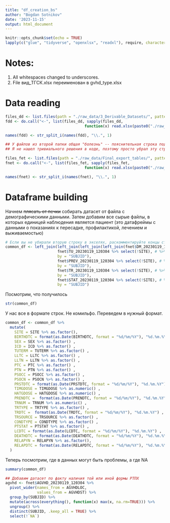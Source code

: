 ```yaml
---
title: "df_creation_bs"
author: "Bogdan Sotnikov"
date: '2023-11-15'
output: html_document
---
```


```r
knitr::opts_chunk$set(echo = TRUE)
lapply(c("glue", "tidyverse", "openxlsx", "readxl"), require, character.only=TRUE)
```

# Notes:
1. All whitespaces changed to underscores.
2. File вид_ТГСК.xlsx переименован в gvhd_type.xlsx


# Data reading 

```r
files_dd <- list.files(path = "./raw_data/3_Derivable_Datasets/", pattern = ".xls", all.files = FALSE, full.names = FALSE)
fdd <- do.call("<-", list(files_dd, sapply(files_dd, 
                                   function(x) read.xlsx(paste0("./raw_data/3_Derivable_Datasets/", x ), na.strings = NA))))

names(fdd) <- str_split_i(names(fdd), "\\.", 1)

## У файлов из второй папки общая "болезнь" -- пояснительная строка под названием столбцов
## Я не нашел тривиального решения в коде, поэтому просто убрал эту строку в экселях

files_fet <- list.files(path = "./raw_data/Final_export_tables/", pattern = ".xls", all.files = FALSE, full.names = FALSE)
fnet <- do.call("<-", list(files_fet, sapply(files_fet, 
                                   function(x) read.xlsx(paste0("./raw_data/Final_export_tables/", x), na.strings = NA, startRow = 1))))

names(fnet) <- str_split_i(names(fnet), "\\.", 1)
```

# Dataframe building

Начнем ~~плясать от печки~~ собирать датасет от файла с демографическими данными.
Затем добавим все сырые файлы, в которых единицей наблюдения является пациент (это датафреймы с данными о показаниях к пересадке, профилактикой, лечением и выживаемостью)
```r
# Если вы не убирали вторую строку в экселях, раскомментируйте концы строчек кода ниже (и уберите лишнюю запятую)
common_df <- left_join(left_join(left_join(left_join(fnet$DM_20230119_120304, # %>% slice(-1),
                       fnet$TU_20230119_120304 %>% select(!SITE), # %>% slice(-1),
                       by = "SUBJID"),
                       fnet$PREV_20230119_120304 %>% select(!SITE), # %>% slice(-1),
                       by = "SUBJID"),
                       fnet$TR_20230119_120304 %>% select(!SITE), # %>% slice(-1),
                       by = "SUBJID"),
                       fnet$STAT_20230119_120304 %>% select(!SITE), # %>% slice(-1),
                       by = "SUBJID")
```

Посмотрим, что получилось
```r
str(common_df)
```

У нас все в формате строк. Не комильфо. Переведем в нужный формат.

```r
common_df <- common_df %>% 
  mutate(
    SITE = SITE %>% as.factor(),
    BIRTHDTC = format(as.Date(BIRTHDTC, format = "%d/%m/%Y"), "%d.%m.%Y") ,
    SEX = SEX %>% as.factor() ,
    ICD = ICD %>% as.factor() ,
    TUTERM = TUTERM %>% as.factor() ,
    LLTC = LLTC %>% as.factor() ,
    LLTN = LLTN %>% as.factor() ,
    PTC = PTC %>% as.factor() ,
    PTN = PTN %>% as.factor() ,
    PSOCC = PSOCC %>% as.factor() ,
    PSOCN = PSOCN %>% as.factor() ,
    PRSTDTC = format(as.Date(PRSTDTC, format = "%d/%m/%Y"), "%d.%m.%Y") , 
    TIMGDOSE = TIMGDOSE %>% as.numeric() ,
    HATGDOSE = HATGDOSE %>% as.numeric() ,
    PRENDTC =  format(as.Date(PRENDTC, format = "%d/%m/%Y"), "%d.%m.%Y") ,
    TRNUM = TRNUM %>% as.numeric() ,
    TRTYPE = TRTYPE %>% as.factor() ,
    TRDTC =  format(as.Date(TRDTC, format = "%d/%m/%Y"), "%d.%m.%Y") ,
    TRSOURCE = TRSOURCE %>% as.factor() ,
    CONDTYPE = CONDTYPE %>% as.factor() ,
    PTSTAT = PTSTAT %>% as.factor() ,
    LCDTC = format(as.Date(LCDTC, format = "%d/%m/%Y"), "%d.%m.%Y") ,
    DEATHDTC = format(as.Date(DEATHDTC, format = "%d/%m/%Y"), "%d.%m.%Y") ,
    RELAPYN = RELAPYN %>% as.factor(),
    RELAPDTC = format(as.Date(RELAPDTC, format = "%d/%m/%Y"), "%d.%m.%Y")
  )
```
Теперь посмотрим, где в данных могут быть проблемы, а где NA

```r
summary(common_df)
```


```r
## Добавим датасет по факту наличия той или иной формы РТПХ
agvhd <- fnet$AGVHD_20230119_120304 %>% 
  pivot_wider(names_from = AGVHDLOC,
              values_from = AGVHDST) %>% 
  group_by(SUBJID) %>% 
  mutate(across(everything(), function(x) max(x, na.rm=TRUE))) %>% 
  ungroup() %>% 
  distinct(SUBJID, .keep_all = TRUE) %>% 
  select(!`NA`)
```

